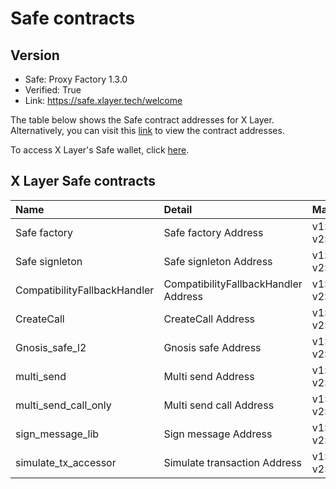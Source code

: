 # Safe contracts

## Version

- Safe: Proxy Factory 1.3.0
- Verified: True
- Link: https://safe.xlayer.tech/welcome

The table below shows the Safe contract addresses for X Layer. Alternatively, you can visit this [link](https://docs.safe.global/advanced/smart-account-supported-networks/v1.3.0 "Safe contract") to view the contract addresses.

To access X Layer's Safe wallet, click [here](https://safe.xlayer.tech/welcome "safe  wallet").

## X Layer Safe contracts
|Name|Detail|Mainnet address|
|:----|:--|:--|
|Safe factory|Safe factory Address|v1:[0xa6B71E26C5e0845f74c812102Ca7114b6a896AB2](https://www.okx.com/explorer/xlayer/address/0xa6b71e26c5e0845f74c812102ca7114b6a896ab2 "v1 safe factory") <br/> v2:[0xC22834581EbC8527d974F8a1c97E1bEA4EF910BC](https://www.okx.com/explorer/xlayer/address/0xc22834581ebc8527d974f8a1c97e1bea4ef910bc "v2 safe factory")|
|Safe signleton|Safe signleton Address| v1:[0xd9Db270c1B5E3Bd161E8c8503c55cEABeE709552](https://www.okx.com/explorer/xlayer/address/0xd9db270c1b5e3bd161e8c8503c55ceabee709552 "v1 safe signleton") <br/> v2:[0x69f4D1788e39c87893C980c06EdF4b7f686e2938](https://www.okx.com/explorer/xlayer/address/0x69f4d1788e39c87893c980c06edf4b7f686e2938 "v2 safe signleton")|
|CompatibilityFallbackHandler|CompatibilityFallbackHandler Address|v1:[0xf48f2B2d2a534e402487b3ee7C18c33Aec0Fe5e4](https://www.okx.com/explorer/xlayer/address/0xf48f2b2d2a534e402487b3ee7c18c33aec0fe5e4 "v1 fallbackhandler") <br/> v2:[0x017062a1dE2FE6b99BE3d9d37841FeD19F573804](https://www.okx.com/explorer/xlayer/address/0x017062a1de2fe6b99be3d9d37841fed19f573804 "v2 fallbackhandler")|
|CreateCall|CreateCall Address|v1:[0x7cbB62EaA69F79e6873cD1ecB2392971036cFAa4](https://www.okx.com/explorer/xlayer/address/0x7cbb62eaa69f79e6873cd1ecb2392971036cfaa4 "v1 createcall") <br/> v2:[0xB19D6FFc2182150F8Eb585b79D4ABcd7C5640A9d](https://www.okx.com/explorer/xlayer/address/0xb19d6ffc2182150f8eb585b79d4abcd7c5640a9d "v2 createcall")|
|Gnosis_safe_l2|Gnosis safe Address|v1:[0x3E5c63644E683549055b9Be8653de26E0B4CD36E](https://www.okx.com/explorer/xlayer/address/0x3e5c63644e683549055b9be8653de26e0b4cd36e "v1 gnosis safe")<br/>v2:[0xfb1bffC9d739B8D520DaF37dF666da4C687191EA](https://www.okx.com/explorer/xlayer/address/0xfb1bffc9d739b8d520daf37df666da4c687191ea "v2 gnosis safe")|
|multi_send|Multi send Address|v1:[0xa238cbeb142c10ef7ad8442c6d1f9e89e07e7761](https://www.okx.com/explorer/xlayer/address/0xa238cbeb142c10ef7ad8442c6d1f9e89e07e7761 "v1 multisend")<br/> v2:[0x998739BFdAAdde7C933B942a68053933098f9EDa](https://www.okx.com/explorer/xlayer/address/0x998739bfdaadde7c933b942a68053933098f9eda "V2 multisend")|
|multi_send_call_only|Multi send call Address|v1:[0x40A2aCCbd92BCA938b02010E17A5b8929b49130D](https://www.okx.com/explorer/xlayer/address/0x40a2accbd92bca938b02010e17a5b8929b49130d "v1 multisendcall")<br/> v2:[0xA1dabEF33b3B82c7814B6D82A79e50F4AC44102B](https://www.okx.com/explorer/xlayer/address/0xa1dabef33b3b82c7814b6d82a79e50f4ac44102b "V2 multisendcall")|
|sign_message_lib|Sign message Address|v1:[0xA65387F16B013cf2Af4605Ad8aA5ec25a2cbA3a2](https://www.okx.com/explorer/xlayer/address/0xa65387f16b013cf2af4605ad8aa5ec25a2cba3a2 "v1 signmessage")<br/> v2:[0x98FFBBF51bb33A056B08ddf711f289936AafF717](https://www.okx.com/explorer/xlayer/address/0x98ffbbf51bb33a056b08ddf711f289936aaff717 "v2 signmessage")|
|simulate_tx_accessor|Simulate transaction Address|v1:[0x59AD6735bCd8152B84860Cb256dD9e96b85F69Da](https://www.okx.com/explorer/xlayer/address/0x59ad6735bcd8152b84860cb256dd9e96b85f69da "v1 simulatetxn")<br/> v2:[0x727a77a074D1E6c4530e814F89E618a3298FC044](https://www.okx.com/explorer/xlayer/address/0x727a77a074d1e6c4530e814f89e618a3298fc044 "v2 simulatetxn")|